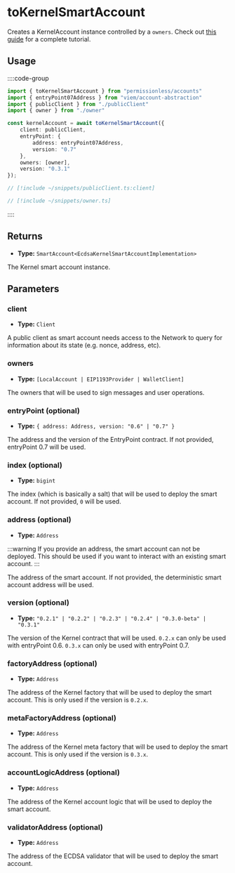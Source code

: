 # toKernelSmartAccount

Creates a KernelAccount instance controlled by a `owners`.  Check out [this guide](/references/permissionless/how-to/accounts/use-kernel-account) for a complete tutorial.

## Usage

::::code-group

```ts [example.ts]
import { toKernelSmartAccount } from "permissionless/accounts"
import { entryPoint07Address } from "viem/account-abstraction"
import { publicClient } from "./publicClient"
import { owner } from "./owner"

const kernelAccount = await toKernelSmartAccount({
    client: publicClient,
    entryPoint: {
        address: entryPoint07Address,
        version: "0.7"
    },
    owners: [owner],
    version: "0.3.1"
});
```

```ts [publicClient.ts]
// [!include ~/snippets/publicClient.ts:client]
```

```ts [owner.ts]
// [!include ~/snippets/owner.ts]
```

::::

## Returns

- **Type:** `SmartAccount<EcdsaKernelSmartAccountImplementation>`

The Kernel smart account instance.

## Parameters

### client
- **Type:** `Client`

A public client as smart account needs access to the Network to query for information about its state (e.g. nonce, address, etc).

### owners

- **Type:** `[LocalAccount | EIP1193Provider | WalletClient]`

The owners that will be used to sign messages and user operations.

### entryPoint (optional)

- **Type:** `{ address: Address, version: "0.6" | "0.7" }`

The address and the version of the EntryPoint contract. If not provided, entryPoint 0.7 will be used.

### index (optional)

- **Type:** `bigint`

The index (which is basically a salt) that will be used to deploy the smart account. If not provided, `0` will be used.

### address (optional)

- **Type:** `Address`

:::warning
If you provide an address, the smart account can not be deployed. This should be used if you want to interact with an existing smart account.
:::

The address of the smart account. If not provided, the deterministic smart account address will be used.

### version (optional)

- **Type:** `"0.2.1" | "0.2.2" | "0.2.3" | "0.2.4" | "0.3.0-beta" | "0.3.1"`

The version of the Kernel contract that will be used. `0.2.x` can only be used with entryPoint 0.6. `0.3.x` can only be used with entryPoint 0.7.

### factoryAddress (optional)

- **Type:** `Address`

The address of the Kernel factory that will be used to deploy the smart account. This is only used if the version is `0.2.x`.

### metaFactoryAddress (optional)

- **Type:** `Address`

The address of the Kernel meta factory that will be used to deploy the smart account. This is only used if the version is `0.3.x`.

### accountLogicAddress (optional)

- **Type:** `Address`

The address of the Kernel account logic that will be used to deploy the smart account.

### validatorAddress (optional)

- **Type:** `Address`

The address of the ECDSA validator that will be used to deploy the smart account.
